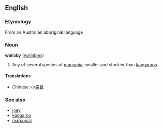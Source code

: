 ==English==
===Etymology===
From an Australian aboriginal language

===Noun===
'''wallaby''' ([[wallabies]])

# Any of several species of [[marsupial]] smaller and stockier than [[kangaroo]]s

====Translations====
*Chinese: [[小袋鼠]]

===See also===
*[[joey]]
*[[kangaroo]]
*[[marsupial]]